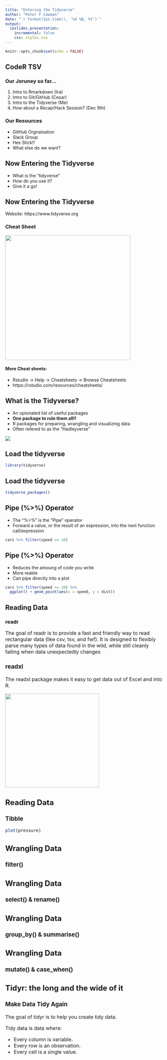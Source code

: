 ```yaml
---
title: "Entering the Tidyverse"
author: "Peter F Cowman"
date: "`r format(Sys.time(), '%d %B, %Y')`"
output: 
  ioslides_presentation:
    incremental: false
    css: styles.css
---
```


```r
knitr::opts_chunk$set(echo = FALSE)
```

## CodeR TSV

### Our Joruney so far...

1. Intro to Rmarkdown (Ira)
2. Intro to Git/GitHub (Cesar)
3. Intro to the Tidyverse (Me)
4. How about a Recap/Hack Session? (Dec 9th)

### Our Resources
- GitHub Orgnaisation
- Slack Group
- Hex Stick!!
- What else do we want?


## Now Entering the Tidyverse

- What is the "tidyverse"
- How do you use it?
- Give it a go!

## Now Entering the Tidyverse
Website: https://www.tidyverse.org

### Cheat Sheet

![](img/Tidyverse_Cheat_Sheet.png){width=400px}

#### More Cheat sheets: 

- Rstudio -> Help -> Cheatsheets -> Browse Cheatsheets
- https://rstudio.com/resources/cheatsheets/

## What is the Tidyverse? {.build}

- An opionated list of useful packages
- __One package to rule them all!!__
- R packages for preparing, wrangling and visualizing data
- Often refered to as the "Hadleyverse"

![](img/hadley-wickham.png)

## Load the tidyverse

```r

library(tidyverse)
```

## Load the tidyverse

```r
tidyverse_packages()
```

## Pipe (%>%) Operator {.build}

- The "%>%" is the "Pipe" operator
- Forward a value, or the result of an expression, into the next function call/expression

```r
cars %>% filter(speed >= 10)
```
## Pipe (%>%) Operator {.build}

- Reduces the  amoung of code you write
- More reable
- Can pipe directly into a plot

```r
cars %>% filter(speed >= 10) %>% 
  ggplot() + geom_point(aes(x = speed, y = dist))

```

## Reading Data

### readr

<font size="3">The goal of readr is to provide a fast and friendly way to read rectangular data (like csv, tsv, and fwf). It is designed to flexibly parse many types of data found in the wild, while still cleanly failing when data unexpectedly changes

### readxl

<font size="3">The readxl package makes it easy to get data out of Excel and into R.


![](img/readr.png){width=300px}

## Reading Data {.build}

### Tibble
```r
plot(pressure)
```

## Wrangling Data {.build}

### filter()

## Wrangling Data {.build}

### select() & rename()


## Wrangling Data {.build}

### group_by() & summarise()


## Wrangling Data {.build}

### mutate() & case_when()


## Tidyr: the long and the wide of it

### __Make Data Tidy Again__
The goal of tidyr is to help you create tidy data. 

Tidy data is data where:

- Every column is variable.
- Every row is an observation.
- Every cell is a single value.


